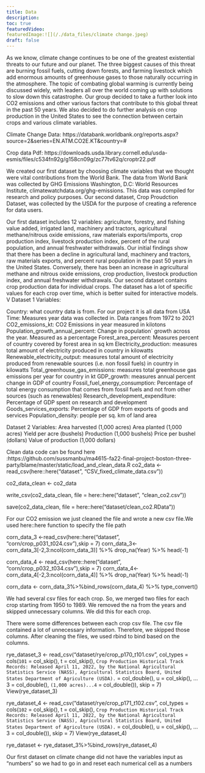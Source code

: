 ```yaml
---
title: Data
description:
toc: true
featuredVideo:
featuredImage:![](/./data_files/climate change.jpeg)
draft: false
---
```



As we know, climate change continues to be one of the greatest existential threats to our future and our planet. The three biggest causes of this threat are burning fossil fuels, cutting down forests, and farming livestock which add enormous amounts of greenhouse gases to those naturally occurring in the atmosphere. The topic of combating global warming is currently being discussed widely, with leaders all over the world coming up with solutions to slow down this catastrophe. Our group decided to take a further look into CO2 emissions and other various factors that contribute to this global threat in the past 50 years. We also decided to do further analysis on crop production in the United States to see the connection between certain crops and various climate variables.
 
Climate Change Data: https://databank.worldbank.org/reports.aspx?source=2&series=EN.ATM.CO2E.KT&country=# 

Crop data Pdf: https://downloads.usda.library.cornell.edu/usda-esmis/files/c534fn92g/g158cn09g/zc77tv62q/croptr22.pdf

We created our first dataset by choosing climate variables that we thought were vital contributions from the World Bank. The data from World Bank was collected by GHG Emissions Washington, D.C: World Resources Institute, climatewatchdata.org/ghg-emissions.  This data was compiled for research and policy purposes. Our second dataset, Crop Proudction Dataset, was collected by the USDA for the purpose of creating a reference for data users.
 
Our first dataset includes 12 variables: agriculture, forestry, and fishing value added, irrigated land, machinery and tractors, agricultural methane/nitrous oxide emissions, raw materials exports/imports, crop production index, livestock production index, percent of the rural population, and annual freshwater withdrawals. Our initial findings show that there has been a decline in agricultural land, machinery and tractors, raw materials exports, and percent rural population in the past 50 years in the United States. Conversely, there has been an increase in agricultural methane and nitrous oxide emissions, crop production, livestock production index, and annual freshwater withdrawals. 
Our second dataset contains crop production data for individual crops. The dataset has a lot of specific values for each crop over time, which is better suited for interactive models.
V
Dataset 1 Variables: 

Country: what country data is from. For our project it is all data from USA
Time: Measures year data was collected in. Data ranges from 1972 to 2021
CO2_emissions_kt: CO2 Emissions in year measured in kilotons
Population_growth_annual_percent: Change in population` growth across the year. Measured as a percentage
Forest_area_percent: Measures percent of country covered by forest area in sq km
Electricity_production: measures total amount of electricity produced in country in kilowatts
Renewable_electricity_output: measures total amount of electricity produced from renewable sources (i.e. non fossil fuels) in country in kilowatts
Total_greenhouse_gas_emissions: measures total greenhouse gas emissions per year for country in kt
GDP_growth: measures annual percent change in GDP of country
Fossil_fuel_energy_consumption: Percentage of total energy consumption that comes from fossil fuels and not from other sources (such as renewables)
Research_development_expenditure: Percentage of GDP spent on research and development
Goods_services_exports: Percentage of GDP from exports of goods and services
Population_density: people per sq. km of land area

Dataset 2 Variables:
Area harvested (1,000 acres)
Area planted (1,000 acres)
Yield per acre (bushels)
Production (1,000 bushels)
Price per bushel (dollars)
Value of production (1,000 dollars)





Clean data code can be found here :https://github.com/sussmanbu/ma4615-fa22-final-project-boston-three-party/blame/master/static/load_and_clean_data.R
co2_data <- read_csv(here::here("dataset", "CSV_fixed_climate_data.csv"))




co2_data_clean <- co2_data

write_csv(co2_data_clean, file = here::here("dataset", "clean_co2.csv"))

save(co2_data_clean, file = here::here("dataset/clean_co2.RData"))




For our CO2 emission we just cleaned the file and wrote a new csv file.We used here::here function to specify the file path


corn_data_3 <-read_csv(here::here("dataset", "corn/crop_p031_t024.csv"),skip = 7)
corn_data_3<- corn_data_3[-2,3:ncol(corn_data_3)] %>% drop_na(Year) %>% head(-1)

corn_data_4 <- read_csv(here::here("dataset", "corn/crop_p032_t034.csv"),skip = 7)
corn_data_4<- corn_data_4[-2,3:ncol(corn_data_4)] %>% drop_na(Year) %>% head(-1)

corn_data <- corn_data_3%>%bind_rows(corn_data_4) %>% type_convert()






We had several csv files for each crop. So, we merged two files for each crop starting from 1950 to 1989. We removed the na from the years and skipped unnecessary columns. We did this for each crop. 

There were some differences between each crop csv file. The csv file contained a lot of unnecessary information. Therefore, we skipped those columns. After cleaning the files, we used rbind to bind based on the columns. 




rye_dataset_3 <- read_csv("dataset/rye/crop_p170_t101.csv", 
                           col_types = cols(`101` = col_skip(), 
                                            t = col_skip(), `Crop Production Historical Track Records: Released April 11, 2022, by the National Agricultural Statistics Service (NASS), Agricultural Statistics Board, United States Department of Agriculture (USDA).` = col_double(), 
                                            u = col_skip(), ...3 = col_double(), 
                                            `(1,000 acres)...4` = col_double()), 
                           skip = 7)
View(rye_dataset_3)


rye_dataset_4 <- read_csv("dataset/rye/crop_p171_t102.csv", 
                           col_types = cols(`102` = col_skip(), 
                                            t = col_skip(), `Crop Production Historical Track Records: Released April 11, 2022, by the National Agricultural Statistics Service (NASS), Agricultural Statistics Board, United States Department of Agriculture (USDA).` = col_double(), 
                                            u = col_skip(), ...3 = col_double()), 
                           skip = 7)
View(rye_dataset_4)

rye_dataset <- rye_dataset_3%>%bind_rows(rye_dataset_4)





Our first dataset on climate change did not have the variables input as “numbers” so we had to go in and reset each numerical cell as a numbers 
